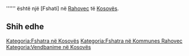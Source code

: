 {{Fshat në 
 | Emri                = Kozarica
 | Emri (Rasa dhanore) = 
 | Figura              = 
 | Shteti              = Kosovës
 | Komuna              = Rahovec
 | Kodi postar         = 
 | Sipërfaqja          = 
 | Popullsia           = 0
 | Regj. i popullsisë  = 
 | Dend. e popullsisë  = 
 | Faqja zyrtare       = 
 <!--- Koordinatat ----> 
 | Gjerësia            = 42.7925
 | Gjatësia            = 21.11417
 | Lartësia            = 
}}
'''''' është një [Fshati] në [[ Rahovec ]] të [[ Kosovës ]].

<!-- == Gjeografia == -->
<!-- == Historia == -->
<!-- == Demografia == -->
== Shih edhe ==
{{Komuna Rahovec}}
{{Kosovo-Administrata-Cung}}

[[Kategoria:Fshatra në Kosovës]]
[[Kategoria:Fshatra në Kommunes Rahovec]]
[[Kategoria:Vendbanime në Kosovës]]